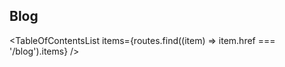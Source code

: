 
<Head>
  <title>Material React Table Blog</title>
  <meta
    name="description"
    content="Material React Table Docs. Table of contents, API reference, and guides."
  />
</Head>

## Blog

<TableOfContentsList
  items={routes.find((item) => item.href === '/blog').items}
/>
